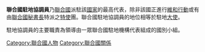 {{unreferenced|time=2014-10-04T21:34:06+00:00}}
'''聯合國駐地協調員'''乃[[聯合國|聯合國]]派駐該[[國家|國家]]的最高代表，除非該國正進行[[維和行動|維和行動]]或有由[[聯合國秘書長|聯合國秘書長]]特派之[[特使|特使]]團。聯合國駐地協調員的地位相等於駐地[[大使|大使]]。

駐地協調員的主要職責為領導由一眾聯合國駐地機構代表組成的國別小組。

[[Category:聯合國人物|Category:聯合國人物]]
[[Category:聯合國關係|Category:聯合國關係]]
